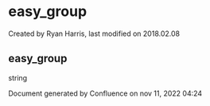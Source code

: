 
# easy_group 

 Created by  Ryan Harris, last modified on 2018.02.08

## easy_group

string

Document generated by Confluence on nov 11, 2022 04:24

